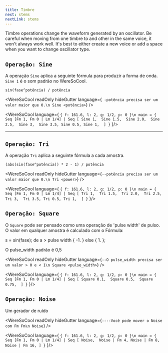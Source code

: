 ```yaml
---
title: Timbre
next: stems
nextLink: stems
---
```


Timbre operations change the waveform generated by an oscillator. Be careful when moving from one timbre to and other in the same voice, it won't always work well. It's best to either create a new voice or add a space when you want to change oscillator type.

## `Operação: Sine` 

A operação `Sine` aplica a seguinte fórmula para produzir a forma de onda. `Sine 1` é o som padrão no WereSoCool.

`sin(fase^potência) / potência`


<WereSoCool
  readOnly
  hideGutter
  language={`
  -potência precisa ser um valor maior que 0.\n
  Sine <potência>`}
/>


<WereSoCool language={
`{ f: 161.6, l: 2, g: 1/2, p: 0 }\n
main = {
  Seq [Fm 1, Fm 0 | Lm 1/4]
  | Seq [
    Sine 1, 
    Sine 1.5, 
    Sine 2.0, 
    Sine 2.5, 
    Sine 3, 
    Sine 3.5,
    Sine 0.5,
    Sine 1, 
  ]
}`
}/>

---

## `Operação: Tri` 

A operação `Tri` aplica a seguinte fórmula a cada amostra.

`(abs(sin(fase^potência)) * 2 - 1) / potência` 

<WereSoCool
  readOnly
  hideGutter
  language={`--potência precisa ser um valor maior que 0.\n
  Tri <power>`}
/>


<WereSoCool language={
`{ f: 161.6, l: 2, g: 1/2, p: 0 }\n
main = {
  Seq [Fm 1, Fm 0 | Lm 1/4]
  | Seq [
    Tri 1, 
    Tri 1.5, 
    Tri 2.0, 
    Tri 2.5, 
    Tri 3, 
    Tri 3.5,
    Tri 0.5,
    Tri 1, 
  ]
}`
}/>

## `Operação: Square` 

O `Square` pode ser pensado como uma operação de 'pulse width' de pulso. O valor em qualquer amostra é calculado com o
Fórmula:

s = sin(fase);
de a > pulse width { -1. } else { 1. };

O pulse_width padrão é 0,5

<WereSoCool
  readOnly
  hideGutter
  language={`--O pulse_width precisa ser um valor > 0 e < 1\n
  Square <pulse_width>`}
/>


<WereSoCool language={
`{ f: 161.6, l: 2, g: 1/2, p: 0 }\n
main = {
  Seq [Fm 1, Fm 0 | Lm 1/4]
  | Seq [
    Square 0.1, 
    Square 0.5, 
    Square 0.75, 
  ]
}`
}/>

## `Operação: Noise` 

Um gerador de ruído

<WereSoCool
  readOnly
  hideGutter
  language={`----Você pode mover o Noise com Fm Fm\n
  Noise`}
/>


<WereSoCool language={
`{ f: 161.6, l: 2, g: 1/2, p: 0 }\n
main = {
  Seq [Fm 1, Fm 0 | Lm 1/4]
  | Seq [
    Noise, 
    Noise | Fm 4,
    Noise | Fm 8,
    Noise | Fm 16,
  ]
}`
}/>
